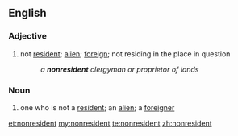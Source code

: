 ==English==

===Adjective===
{{en-adj|-}}

# not [[resident]]; [[alien]]; [[foreign]]; not residing in the place in question
#: ''a '''nonresident''' clergyman or proprietor of lands''

===Noun===
{{en-noun}}

# one who is not a [[resident]]; an [[alien]]; a [[foreigner]]

[[et:nonresident]]
[[my:nonresident]]
[[te:nonresident]]
[[zh:nonresident]]